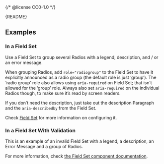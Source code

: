 {/* @license CC0-1.0 */}


<Meta of={RadioStories} />

<Markdown>{README}</Markdown>

<Primary />

<Controls />

## Examples

### In a Field Set

Use a Field Set to group several Radios with a legend, description, and / or an error message.

When grouping Radios, add `role="radiogroup"` to the Field Set to have it explicitly announced as a radio group (the default role is just ‘group’).
The ‘radio group’ role also allows using `aria-required` on Field Set; that isn’t allowed for the ‘group’ role.
Always also set `aria-required` on the individual Radios though, to make sure it’s read by screen readers.

If you don’t need the description, just take out the description Paragraph and the `aria-describedby` from the Field Set.

Check [Field Set](/docs/components-forms-field-set--docs) for more information on configuring it.

<Canvas of={RadioStories.InAFieldSet} />

### In a Field Set With Validation

This is an example of an invalid Field Set with a legend, a description, an Error Message and a group of Radios.

For more information, check [the Field Set component documentation](/docs/components-forms-field-set--docs).

<Canvas of={RadioStories.InAFieldSetWithValidation} />
